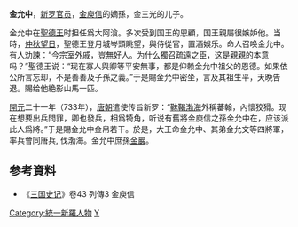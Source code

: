 '''金允中'''，[[新罗|新罗]][[官员|官员]]，[[金庾信|金庾信]]的嫡孫，金三光的儿子。

金允中在[[聖德王|聖德王]]时担任爲大阿湌。多次受到国王的恩顧，国王親屬很嫉妒他。当時，[[中秋节|仲秋望日]]，聖德王登月城岑頭眺望，與侍從官，置酒娛乐。命人召唤金允中。有人劝諫：“今宗室外戚，豈無好人。为什么獨召疏遠之臣，这是親親的本意吗？”聖德王说：“现在寡人與卿等平安無事，都是仰赖金允中祖父的恩德。如果依公所言忘却，不是善善及子孫之義。”于是賜金允中密坐，言及其祖生平，天晩告退。賜给他絶影山馬一匹。

[[開元|開元]]二十一年（733年），[[唐朝|唐朝]]遣使传旨新罗：“[[渤海国|靺鞨渤海]]外稱蕃翰，內懷狡猾。现在想要出兵問罪，卿也發兵，相爲犄角，听说有舊將金庾信之孫金允中在，应该派此人爲將。”于是賜金允中金帛若干。於是，大王命金允中、其弟金允文等四將軍，率兵會同唐兵, 伐渤海。金允中庶孫[[金巖|金巖]]。

== 参考資料 ==
*《[[三国史记|三国史记]]》卷43 列傳3 金庾信

{{DEFAULTSORT:K}}
[[Category:統一新羅人物|Category:統一新羅人物]]
[[Category:金姓|Y]]